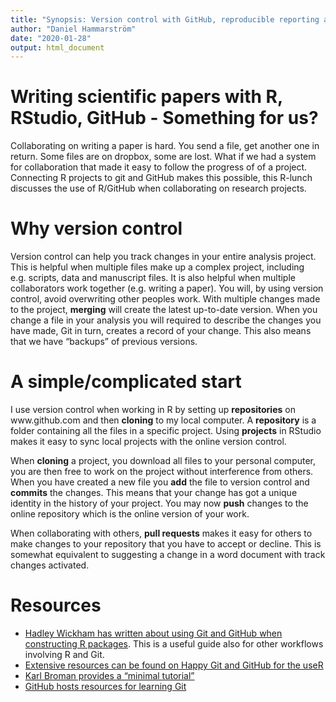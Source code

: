 ```yaml
---
title: "Synopsis: Version control with GitHub, reproducible reporting and collaboration in data analysis"
author: "Daniel Hammarström"
date: "2020-01-28"
output: html_document
---
```


# Writing scientific papers with R, RStudio, GitHub - Something for us?

Collaborating on writing a paper is hard. You send a file, get another one in return. Some files are on dropbox, some are lost. What if we had a system for collaboration that made it easy to follow the progress of of a project. Connecting R projects to git and GitHub makes this possible, this R-lunch discusses the use of R/GitHub when collaborating on research projects.


# Why version control

Version control can help you track changes in your entire analysis project. This is helpful when multiple files make up a complex project, including e.g. scripts, data and manuscript files. It is also helpful when multiple collaborators work together (e.g. writing a paper). You will, by using version control, avoid overwriting other peoples work. With multiple changes made to the project, **merging** will create the latest up-to-date version. When you change a file in your analysis you will required to describe the changes you have made, Git in turn, creates a record of your change. This also means that we have "backups" of previous versions.

# A simple/complicated start

I use version control when working in R by setting up **repositories** on www.github.com and then **cloning** to my local computer. A **repository** is a folder containing all the files in a specific project. Using **projects** in RStudio makes it easy to sync local projects with the online version control.

When **cloning** a project, you download all files to your personal computer, you are then free to work on the project without interference from others. When you have created a new file you **add** the file to version control and **commits** the changes. This means that your change has got a unique identity in the history of your project. You may now **push** changes to the online repository which is the online version of your work. 

When collaborating with others, **pull requests** makes it easy for others to make changes to your repository that you have to accept or decline. This is somewhat equivalent to suggesting a change in a word document with track changes activated. 

# Resources

- [Hadley Wickham has written about using Git and GitHub when constructing R packages](http://r-pkgs.had.co.nz/git.html). This is a useful guide also for other workflows involving R and Git.
- [Extensive resources can be found on Happy Git and GitHub for the useR](https://happygitwithr.com/)
- [Karl Broman provides a "minimal tutorial"](https://happygitwithr.com/)
- [GitHub hosts resources for learning Git](https://try.github.io/)





